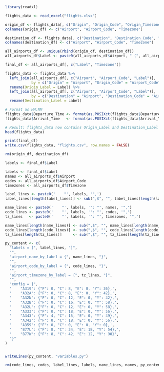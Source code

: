 
```r
library(readxl)

flights_data <- read_excel("flights.xlsx")

origin_df <- flights_data[, c("Origin", "Origin_Code", "Origin_Timezone")]
colnames(origin_df) <- c("Airport", "Airport_Code", "Timezone")

destination_df <- flights_data[, c("Destination", "Destination_Code", "Destination_Timezone")]
colnames(destination_df) <- c("Airport", "Airport_Code", "Timezone")

all_airports_df <- unique(rbind(origin_df, destination_df))
all_airports_df$Label <- paste0(all_airports_df$Airport, " (", all_airports_df$Airport_Code, ")")

final_df <- all_airports_df[, c("Label", "Timezone")]

flights_data <- flights_data %>%
  left_join(all_airports_df[, c("Airport", "Airport_Code", "Label")],
            by = c("Origin" = "Airport", "Origin_Code" = "Airport_Code")) %>%
  rename(Origin_Label = Label) %>%
  left_join(all_airports_df[, c("Airport", "Airport_Code", "Label")],
            by = c("Destination" = "Airport", "Destination_Code" = "Airport_Code")) %>%
  rename(Destination_Label = Label)

# Format as HH:MM
flights_data$Departure_Time <- format(as.POSIXct(flights_data$Departure_Time, origin = "1899-12-30"), "%H:%M")
flights_data$Arrival_Time   <- format(as.POSIXct(flights_data$Arrival_Time, origin = "1899-12-30"), "%H:%M")

# Result: flights_data now contains Origin_Label and Destination_Label columns
head(flights_data)

print(final_df)
write.csv(flights_data, "flights.csv", row.names = FALSE)

rm(origin_df, destination_df)

labels <- final_df$Label

labels <- final_df$Label
names <- all_airports_df$Airport
codes <- all_airports_df$Airport_Code
timezones <- all_airports_df$Timezone

label_lines <- paste0('    "', labels, '",')
label_lines[length(label_lines)] <- sub(",$", "", label_lines[length(label_lines)])

name_lines <- paste0('    "', labels, '": "', names, '",')
code_lines <- paste0('    "', labels, '": "', codes, '",')
tz_lines   <- paste0('    "', labels, '": "', timezones, '",')

name_lines[length(name_lines)] <- sub(",$", "", name_lines[length(name_lines)])
code_lines[length(code_lines)] <- sub(",$", "", code_lines[length(code_lines)])
tz_lines[length(tz_lines)]     <- sub(",$", "", tz_lines[length(tz_lines)])

py_content <- c(
  "labels = [", label_lines, "]",
  "",
  "airport_name_by_label = {", name_lines, "}",
  "",
  "airport_code_by_label = {", code_lines, "}",
  "",
  "airport_timezone_by_label = {", tz_lines, "}",
  "",
  "config = {",
  '    "A319": {"F": 0, "C": 8, "E": 0, "Y": 36},',
  '    "A32A": {"F": 0, "C": 8, "E": 0, "Y": 42},',
  '    "A32N": {"F": 0, "C": 12, "E": 0, "Y": 42},',
  '    "A32B": {"F": 0, "C": 16, "E": 0, "Y": 58},',
  '    "A32L": {"F": 0, "C": 12, "E": 0, "Y": 58},',
  '    "A333": {"F": 0, "C": 18, "E": 0, "Y": 56},',
  '    "A343": {"F": 4, "C": 15, "E": 0, "Y": 49},',
  '    "A342": {"F": 0, "C": 18, "E": 0, "Y": 56},',
  '    "A359": {"F": 0, "C": 0, "E": 0, "Y": 0},',
  '    "B77L": {"F": 8, "C": 34, "E": 18, "Y": 54},',
  '    "B77W": {"F": 8, "C": 42, "E": 12, "Y": 90}',
  "}"
)


writeLines(py_content, "variables.py")

rm(code_lines, codes, label_lines, labels, name_lines, names, py_content, timezones, tz_lines)

```


